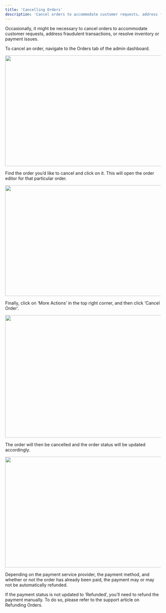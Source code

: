 ```yaml
---
title: 'Cancelling Orders'
description: 'Cancel orders to accommodate customer requests, address fraudulent transactions, or resolve inventory or payment issues'
---
```


Occasionally, it might be necessary to cancel orders to accommodate customer requests, address fraudulent transactions, or resolve inventory or payment issues. 

To cancel an order, navigate to the Orders tab of the admin dashboard.

<img height="359" width="624" src="https://lh7-rt.googleusercontent.com/docsz/AD_4nXdF6kmjadQOfTRiIpOr-NfAJwzzm7fAnmUANRLGMIXpKPU833HC9Nx4VK1Tvc5L1jk_YrtRK4UHCiBWKS7-Fd8CSfKJPtrxfoYxo_qyHpv-ZpuWwzuwAcM0sTnLO6BKRV1RG1sHvg?key=R8GOxccsmepodsTdG5ddjjCb" />

Find the order you’d like to cancel and click on it. This will open the order editor for that particular order.

<img height="359" width="624" src="https://lh7-rt.googleusercontent.com/docsz/AD_4nXfBLpHfvbOz2WEr4k5wra7dj9PMdxoSwL4eijkDAo07rtiSBk41ze50xhBF6luK_GY7XYdfHPFR7hxJRhbnHBVf_vuggugcTMC8R14-YCLGhvkxRNkkvu8NNKbScrEMnbTj_JJCkg?key=R8GOxccsmepodsTdG5ddjjCb" />

Finally, click on ‘More Actions’ in the top right corner, and then click ‘Cancel Order’.

<img height="397" width="624" src="https://lh7-rt.googleusercontent.com/docsz/AD_4nXcc7ee9dn4LaMKrXmTWf8hsXboFOHy5hCZaaQxW8iFv89ET0hNImQrKWCFXmJUmIadukoJiwJHrtKzLnzXPaPC4tkNDuOyz_g7m_PVsr_1Mge1j5Crvb6cAn_HYuXhC5dei9LQnPQ?key=R8GOxccsmepodsTdG5ddjjCb" />

The order will then be cancelled and the order status will be updated accordingly.

<img height="359" width="624" src="https://lh7-rt.googleusercontent.com/docsz/AD_4nXcYTExKFaiABOXjhCpMvMDG33eIUkpdgmsse1LOPckHIk53Kx_pyMhHHRgZDM8K9qiKMWHCUnzlka1uEReURC4DLOmoYRcdhR0Ot4qU4ScUcATA1RM8DwTiwvkWbXnolx2IN3U-?key=R8GOxccsmepodsTdG5ddjjCb" />

Depending on the payment service provider, the payment method, and whether or not the order has already been paid, the payment may or may not be automatically refunded.

If the payment status is not updated to ‘Refunded’, you’ll need to refund the payment manually. To do so, please refer to the support article on Refunding Orders.